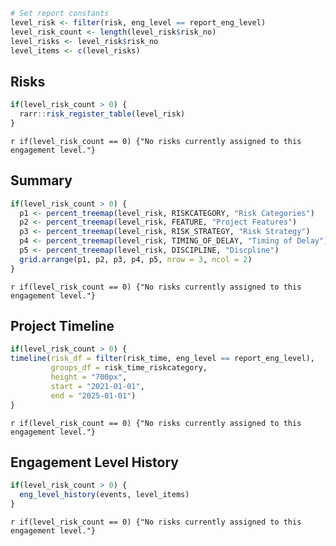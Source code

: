 ```r
# Set report constants
level_risk <- filter(risk, eng_level == report_eng_level)
level_risk_count <- length(level_risk$risk_no)
level_risks <- level_risk$risk_no
level_items <- c(level_risks)
```

## Risks
```r
if(level_risk_count > 0) {
  rarr::risk_register_table(level_risk)
}
```

`r if(level_risk_count == 0) {"No risks currently assigned to this engagement level."}`

## Summary
```r
if(level_risk_count > 0) {
  p1 <- percent_treemap(level_risk, RISKCATEGORY, "Risk Categories")
  p2 <- percent_treemap(level_risk, FEATURE, "Project Features")
  p3 <- percent_treemap(level_risk, RISK_STRATEGY, "Risk Strategy")
  p4 <- percent_treemap(level_risk, TIMING_OF_DELAY, "Timing of Delay")
  p5 <- percent_treemap(level_risk, DISCIPLINE, "Discpline")
  grid.arrange(p1, p2, p3, p4, p5, nrow = 3, ncol = 2)
}
```

`r if(level_risk_count == 0) {"No risks currently assigned to this engagement level."}`

## Project Timeline
```r
if(level_risk_count > 0) {
timeline(risk_df = filter(risk_time, eng_level == report_eng_level), 
         groups_df = risk_time_riskcategory,
         height = "700px",
         start = "2021-01-01",
         end = "2025-01-01")
}
```

`r if(level_risk_count == 0) {"No risks currently assigned to this engagement level."}`

## Engagement Level History
```r
if(level_risk_count > 0) {
  eng_level_history(events, level_items)
}
```

`r if(level_risk_count == 0) {"No risks currently assigned to this engagement level."}`
